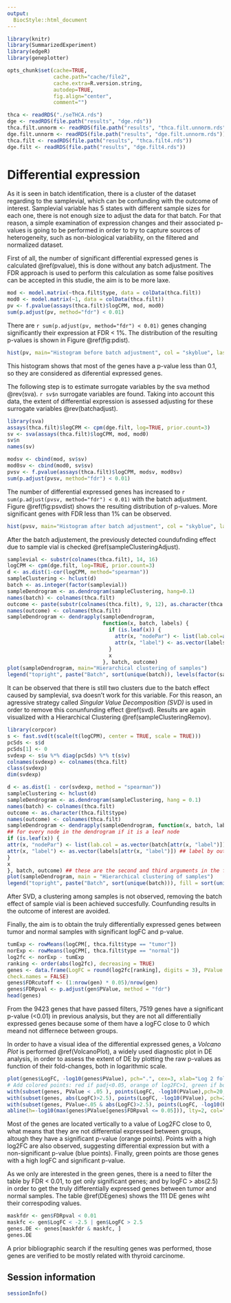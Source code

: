 ```yaml
---
output:
  BiocStyle::html_document
---
```


```r
library(knitr)
library(SummarizedExperiment)
library(edgeR)
library(geneplotter)

opts_chunk$set(cache=TRUE,
               cache.path="cache/file2",
               cache.extra=R.version.string,
               autodep=TRUE,
               fig.align="center",
               comment="")

thca <- readRDS("./seTHCA.rds")
dge <- readRDS(file.path("results", "dge.rds"))
thca.filt.unnorm <- readRDS(file.path("results", "thca.filt.unnorm.rds"))
dge.filt.unnorm <- readRDS(file.path("results", "dge.filt.unnorm.rds"))
thca.filt <- readRDS(file.path("results", "thca.filt4.rds"))
dge.filt <- readRDS(file.path("results", "dge.filt4.rds"))
```

# Differential expression

As it is seen in batch identification, there is a cluster of the dataset regarding to the samplevial, which can be confunding with the outcome of interest. Samplevial variable has 5 states with different sample sizes for each one, there is not enough size to adjust the data for that batch. For that reason, a simple examination of expression changes and their associated p-values is going to be performed in order to try to capture sources of heterogeneity, such as non-biological variability, on the filtered and normalized dataset.

First of all, the number of significant differential expressed genes is calculated \@ref(pvalue), this is done without any batch adjustment. 
The FDR approach is used to perform this calculation as some false positives can be accepted in this studie, the aim is to be more laxe.

```r
mod <- model.matrix(~thca.filt$type, data = colData(thca.filt))
mod0 <- model.matrix(~1, data = colData(thca.filt))
pv <- f.pvalue(assays(thca.filt)$logCPM, mod, mod0)
sum(p.adjust(pv, method="fdr") < 0.01)
```

There are `r sum(p.adjust(pv, method="fdr") < 0.01)` genes changing significantly
their expression at FDR < 1%. The distribution of the resulting p-values is shown in Figure \@ref(fig:pdist).

```r
hist(pv, main="Histogram before batch adjustment", col = "skyblue", las=1, xlab="p-values", ylab = "Frequency")
```

This histogram shows that most of the genes have a p-value less than 0.1, so they are considered as diferential expressed genes.

The following step is to estimate surrogate variables by the sva method \@rev(sva). 
`r sv$n` surrogate variables are found. Taking into account this data, the extent of differential expression is assessed adjusting for these surrogate variables \@rev(batchadjust).

```r
library(sva)
assays(thca.filt)$logCPM <- cpm(dge.filt, log=TRUE, prior.count=3)
sv <- sva(assays(thca.filt)$logCPM, mod, mod0)
sv$n
names(sv)
```

```r
modsv <- cbind(mod, sv$sv)
mod0sv <- cbind(mod0, sv$sv)
pvsv <- f.pvalue(assays(thca.filt)$logCPM, modsv, mod0sv)
sum(p.adjust(pvsv, method="fdr") < 0.01)
```

The number of differential expressed genes has increased to `r sum(p.adjust(pvsv, method="fdr") < 0.01)` with the batch adjustment.
Figure \@ref(fig:psvdist) shows the resulting distribution of p-values. More significant genes with FDR less than 1% can be observed.

```r
hist(pvsv, main="Histogram after batch adjustment", col = "skyblue", las=1, xlab="p-values", ylab = "Frequency")
```

After the batch adjustement, the previously detected coundufnding effect due to sample vial is checked \@ref(sampleClusteringAdjust).

```r
samplevial <- substr(colnames(thca.filt), 14, 16)
logCPM <- cpm(dge.filt, log=TRUE, prior.count=3)
d <- as.dist(1-cor(logCPM, method="spearman"))
sampleClustering <- hclust(d)
batch <- as.integer(factor(samplevial))
sampleDendrogram <- as.dendrogram(sampleClustering, hang=0.1)
names(batch) <- colnames(thca.filt)
outcome <- paste(substr(colnames(thca.filt), 9, 12), as.character(thca.filt$type), sep="-")
names(outcome) <- colnames(thca.filt)
sampleDendrogram <- dendrapply(sampleDendrogram,
                               function(x, batch, labels) {
                                 if (is.leaf(x)) {
                                   attr(x, "nodePar") <- list(lab.col=as.vector(batch[attr(x, "label")]))
                                   attr(x, "label") <- as.vector(labels[attr(x, "label")])
                                 }
                                 x
                               }, batch, outcome)
plot(sampleDendrogram, main="Hierarchical clustering of samples")
legend("topright", paste("Batch", sort(unique(batch)), levels(factor(samplevial))), fill=sort(unique(batch)))
```

It can be observed that there is still two clusters due to the batch effect caused by samplevial, sva doesn't work for this variable. For this reason, an agressive strategy called *Singular Value Decomposition (SVD)* is used in order to remove this conunfunding effect \@ref(svd). 
Results are again visualized with a Hierarchical Clustering \@ref(sampleClusteringRemov). 

```r
library(corpcor)
s <- fast.svd(t(scale(t(logCPM), center = TRUE, scale = TRUE)))
pcSds <- s$d
pcSds[1] <- 0
svdexp <- s$u %*% diag(pcSds) %*% t(s$v)
colnames(svdexp) <- colnames(thca.filt)
class(svdexp)
dim(svdexp)
```

```r
d <- as.dist(1 - cor(svdexp, method = "spearman"))
sampleClustering <- hclust(d)
sampleDendrogram <- as.dendrogram(sampleClustering, hang = 0.1)
names(batch) <- colnames(thca.filt)
outcome <- as.character(thca.filt$type)
names(outcome) <- colnames(thca.filt)
sampleDendrogram <- dendrapply(sampleDendrogram, function(x, batch, labels) {
## for every node in the dendrogram if it is a leaf node
if (is.leaf(x)) {
attr(x, "nodePar") <- list(lab.col = as.vector(batch[attr(x, "label")])) ## color by batch
attr(x, "label") <- as.vector(labels[attr(x, "label")]) ## label by outcome
}
x
}, batch, outcome) ## these are the second and third arguments in the function
plot(sampleDendrogram, main = "Hierarchical clustering of samples")
legend("topright", paste("Batch", sort(unique(batch))), fill = sort(unique(batch)))
```

After SVD, a clustering among samples is not observed, removing the batch effect of sample vial is been achieved succesfully. Counfunding results in the outcome of interest are avoided.

Finally, the aim is to obtain the truly differentially expressed genes between tumor and normal samples with significant logFC and p-value.

```r
tumExp <- rowMeans(logCPM[, thca.filt$type == "tumor"])
norExp <- rowMeans(logCPM[, thca.filt$type == "normal"])
log2fc <- norExp - tumExp
ranking <- order(abs(log2fc), decreasing = TRUE)
genes <- data.frame(LogFC = round(log2fc[ranking], digits = 3), PValue = round(pvsv, digits = 3), row.names = rowData(thca.filt)$symbol[ranking],
check.names = FALSE)
genes$FDRcutoff <- (1:nrow(gen) * 0.05)/nrow(gen)
genes$FDRpval <- p.adjust(gen$PValue, method = "fdr")
head(genes)
```

From the 9423 genes that have passed filters, 7519 genes have a significant p-value (<0.01) in previous analysis, but they are not all differentially expressed genes because some of them have a logFC close to 0 which meand not differnece between groups. 

In order to have a visual idea of the differential expressed genes, a *Volcano Plot* is performed \@ref(VolcanoPlot), a widely used diagnostic
plot in DE analysis, in order to assess the extent of DE by plotting the raw p-values as function of their fold-changes, both in logarithmic scale.

```r
plot(genes$LogFC, -log10(genes$PValue), pch=".", cex=3, xlab="Log 2 fold-change", ylab="-Log 10 p-value", las=1, main="Volcano Plot")
# Add colored points: red if padj<0.05, orange of log2FC>1, green if both)
with(subset(genes, PValue < .05 ), points(LogFC, -log10(PValue),pch=20, col="chocolate1"))
with(subset(genes, abs(LogFC)>2.5), points(LogFC, -log10(PValue), pch=20, col="skyblue1"))
with(subset(genes, PValue<.05 & abs(LogFC)>2.5), points(LogFC, -log10(PValue), pch=20, col="darkolivegreen2"))
abline(h=-log10(max(genes$PValue[genes$FDRpval <= 0.05])), lty=2, col="red")
```

Most of the genes are located vertically to a value of Log2FC close to 0, what means that they are not differential expressed between groups, altough they have a significant p-value (orange points). Points with a high log2FC are also observed, suggesting differential expression but with a non-significant p-value (blue points). Finally, green points are those genes with a high logFC and significant p-value.

As we only are interested in the green genes, there is a need to filter the table by FDR < 0.01, to get only significant genes; and by logFC > abs(2.5) in order to get the truly differentially expressed genes between tumor and normal samples. The table \@ref(DEgenes) shows the 111 DE genes wiht their correspoding values.

```r
maskfdr <- gen$FDRpval < 0.01
maskfc <- gen$LogFC < -2.5 | gen$LogFC > 2.5
genes.DE <- genes[maskfdr & maskfc, ]
genes.DE
```

A prior bibliographic search if the resulting genes was performed, those genes are verified to be mostly related with thyroid carcinome.

## Session information

```r
sessionInfo()
```
